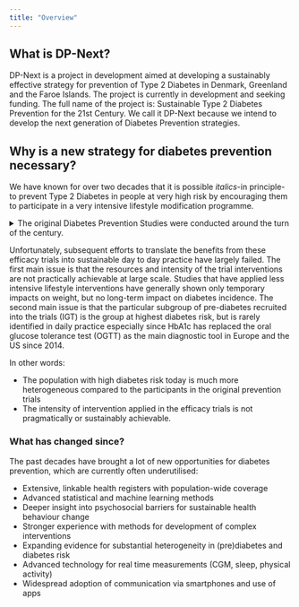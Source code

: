 ```yaml
---
title: "Overview"
---
```


## What is DP-Next?
DP-Next is a project in development aimed at developing a sustainably effective strategy for prevention of Type 2 Diabetes in Denmark, Greenland and the Faroe Islands. The project is currently in development and seeking funding. The full name of the project is: Sustainable Type 2 Diabetes Prevention for the 21st Century. We call it DP-Next because we intend to develop the next generation of Diabetes Prevention strategies.

## Why is a new strategy for diabetes prevention necessary?
We have known for over two  decades that it is possible *italics*-in principle- to prevent Type 2 Diabetes in people at very high risk by encouraging them to participate in a very intensive lifestyle modification programme. 

<details>
<summary>The original Diabetes Prevention Studies were conducted around the turn of the century.</summary>
<ul>
<li> The <a href="https://doi.org/10.1056/nejmoa012512">Diabetes Prevention Program</a> (USA) </li>
<li> The <a href="https://doi.org/10.1056/nejm200105033441801">Diabetes Prevention Study</a> (Finland) </li>
<li> The <a href="https://doi.org/10.2337/diacare.20.4.537">Da Qing Study</a> (China) </li>
</ul>
</details>

Unfortunately, subsequent efforts to translate the benefits from these efficacy trials into sustainable day to day practice have largely failed. The first main issue is that the resources and intensity of the trial interventions are not practically achievable at large scale. Studies that have applied less intensive lifestyle interventions have generally shown only temporary impacts on weight, but no long-term impact on diabetes incidence. The second main issue is that the particular subgroup of pre-diabetes recruited into the trials (IGT) is the group at highest diabetes risk, but is rarely identified in daily practice especially since HbA1c has replaced the oral glucose tolerance test (OGTT) as the main diagnostic tool in Europe and the US since 2014. 

In other words:

* The population with high diabetes risk today is much more heterogeneous compared to the participants in the original prevention trials
* The intensity of intervention applied in the efficacy trials is not pragmatically or sustainably achievable. 

### What has changed since? 

The past decades have brought a lot of new opportunities for diabetes prevention, which are currently often underutilised:

* Extensive, linkable health registers with population-wide coverage
* Advanced statistical and machine learning methods
* Deeper insight into psychosocial barriers for sustainable health behaviour change
* Stronger experience with methods for development of complex interventions
* Expanding evidence for substantial heterogeneity in (pre)diabetes and diabetes risk
* Advanced technology for real time measurements (CGM, sleep, physical activity)
* Widespread adoption of communication via smartphones and use of apps
